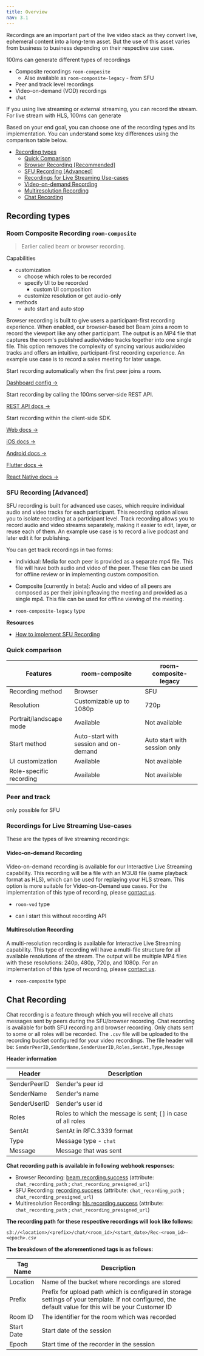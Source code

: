 ```yaml
---
title: Overview
nav: 3.1
---
```


Recordings are an important part of the live video stack as they convert live, ephemeral content into a long-term asset. But the use of this asset varies from business to business depending on their respective use case.

100ms can generate different types of recordings

- Composite recordings `room-composite` 
    - Also available as `room-composite-legacy` - from SFU
- Peer and track level recordings
- Video-on-demand (VOD) recordings
- `chat` 

If you using live streaming or external streaming, you can record the stream. For live stream with HLS, 100ms can generate  

Based on your end goal, you can choose one of the recording types and its implementation. You can understand some key differences using the comparison table below.

- [Recording types](#recording-types)
  - [Quick Comparison](#quick-comparison)
  - [Browser Recording \[Recommended\]](#browser-recording-recommended)
  - [SFU Recording \[Advanced\]](#sfu-recording-advanced)
  - [Recordings for Live Streaming Use-cases](#recordings-for-live-streaming-use-cases)
  - [Video-on-demand Recording](#video-on-demand-recording)
  - [Multiresolution Recording](#multiresolution-recording)
  - [Chat Recording](#chat-recording)

## Recording types

### Room Composite Recording `room-composite`

> Earlier called beam or browser recording.

Capabilities

- customization
  - choose which roles to be recorded
  - specify UI to be recorded
    - custom UI composition
  - customize resolution or get audio-only
- methods
  - auto start and auto stop

Browser recording is built to give users a participant-first recording experience. When enabled, our browser-based bot Beam joins a room to record the viewport like any other participant. The output is an MP4 file that captures the room's published audio/video tracks together into one single file. This option removes the complexity of syncing various audio/video tracks and offers an intuitive, participant-first recording experience. An example use case is to record a sales meeting for later usage.

<FlexContainer>

<Callout icon="link" title="Auto-start">
Start recording automatically when the first peer joins a room.
<br/>

[Dashboard config →](/docs/v2/auto-start-dashboard.png)

</Callout>

<Callout icon="link" title="Start with API">
Start recording by calling the 100ms server-side REST API.
<br/>

[REST API docs →](/server-side/v2/how-to-guides/recordings/overview)

</Callout>

<Callout icon="shield" title="Start from SDK">
Start recording within the client-side SDK.
<br/>

[Web docs →](/server-side/v2/how-to-guides/recordings/overview)

[iOS docs →](/server-side/v2/how-to-guides/recordings/overview)

[Android docs →](/server-side/v2/how-to-guides/recordings/overview)

[Flutter docs →](/server-side/v2/how-to-guides/recordings/overview)

[React Native docs →](/server-side/v2/how-to-guides/recordings/overview)

</Callout>

</FlexContainer>

### SFU Recording [Advanced]

SFU recording is built for advanced use cases, which require individual audio and video tracks for each participant. This recording option allows you to isolate recording at a participant level. Track recording allows you to record audio and video streams separately, making it easier to edit, layer, or reuse each of them. An example use case is to record a live podcast and later edit it for publishing.

You can get track recordings in two forms:

- Individual: Media for each peer is provided as a separate mp4 file. This file will have both audio and video of the peer. These files can be used for offline review or in implementing custom composition.

- Composite [currently in beta]: Audio and video of all peers are composed as per their joining/leaving the meeting and provided as a single mp4. This file can be used for offline viewing of the meeting.

* `room-composite-legacy` type

**Resources**

- [How to implement SFU Recording](/server-side/v2/Destinations/recording)

### Quick comparison

| Features                | room-composite | room-composite-legacy |
| ----------------------- | -------------- | --------------------- |
| Recording method        | Browser        | SFU                   |
| Resolution              | Customizable up to 1080p     | 720p    |
| Portrait/landscape mode | Available      | Not available         |
| Start method            | Auto-start with session and on-demand | Auto start with session only |
| UI customization        | Available      | Not available         |
| Role-specific recording | Available      | Not available         |


### Peer and track 

only possible for SFU

### Recordings for Live Streaming Use-cases

These are the types of live streaming recordings:

#### Video-on-demand Recording

Video-on-demand recording is available for our Interactive Live Streaming capability. This recording will be a file with an M3U8 file (same playback format as HLS), which can be used for replaying your HLS stream. This option is more suitable for Video-on-Demand use cases. For the implementation of this type of recording, please [contact us](https://www.100ms.live/contact).

* `room-vod` type 

- can i start this without recording API

#### Multiresolution Recording

A multi-resolution recording is available for Interactive Live Streaming capability. This type of recording will have a multi-file structure for all available resolutions of the stream. The output will be multiple MP4 files with these resolutions: 240p, 480p, 720p, and 1080p. For an implementation of this type of recording, please [contact us](https://www.100ms.live/contact).

* `room-composite` type

## Chat Recording

Chat recording is a feature through which you will receive all chats messages sent by peers during the SFU/browser recording. Chat recording is available for both SFU recording and browser recording. Only chats sent to some or all roles will be recorded. The `.csv` file will be uploaded to the recording bucket configured for your video recordings. The file header will be: `SenderPeerID,SenderName,SenderUserID,Roles,SentAt,Type,Message`

**Header information**

| Header | Description |
| ----------- | ------------------------------------------------------------------------------------------------------------------------------------------------------------------------------------------- |
| SenderPeerID |Sender's peer id |
| SenderName | Sender's name |
| SenderUserID | Sender's user id |
| Roles | Roles to which the message is sent; `[]` in case of all roles |
| SentAt| SentAt in RFC.3339 format |
| Type| Message type - `chat`|
| Message| Message that was sent |

**Chat recording path is available in following webhook responses:**

- Browser Recording: [beam.recording.success](/server-side/v2/introduction/webhook#beamrecordingsuccess) (attribute: `chat_recording_path` ; `chat_recording_presigned_url`)
- SFU Recording: [recording.success](/server-side/v2/introduction/webhook#sfu-recording-events) (attribute: `chat_recording_path` ; `chat_recording_presigned_url`)
- Multiresolution Recording: [hls.recording.success](/server-side/v2/introduction/webhook#hlsrecordingsuccess) (attribute: `chat_recording_path` ; `chat_recording_presigned_url`)

**The recording path for these respective recordings will look like follows:**

`s3://<location>/<prefix>/chat/<room_id>/<start_date>/Rec-<room_id>-<epoch>.csv`

**The breakdown of the aforementioned tags is as follows:**

| Tag Name    | Description |
| ----------- | ---------------------------------------------- |
| Location    | Name of the bucket where recordings are stored |
| Prefix      | Prefix for upload path which is configured in storage settings of your template. If not configured, the default value for this will be your Customer ID |
| Room ID     | The identifier for the room which was recorded |
| Start Date  | Start date of the session |
| Epoch       | Start time of the recorder in the session |
